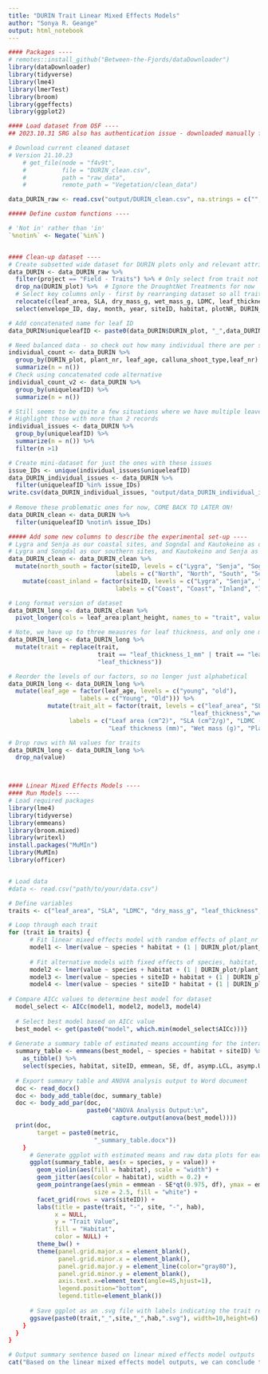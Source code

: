 ```yaml
---
title: "DURIN Trait Linear Mixed Effects Models"
author: "Sonya R. Geange"
output: html_notebook
---
```



```r
#### Packages ----
# remotes::install_github("Between-the-Fjords/dataDownloader")
library(dataDownloader)
library(tidyverse)
library(lme4)
library(lmerTest)
library(broom)
library(ggeffects)
library(ggplot2)

#### Load dataset from OSF ----
## 2023.10.31 SRG also has authentication issue - downloaded manually for now

# Download current cleaned dataset
# Version 21.10.23
    # get_file(node = "f4v9t",
    #          file = "DURIN_clean.csv",
    #          path = "raw_data",
    #          remote_path = "Vegetation/clean_data")

data_DURIN_raw <- read.csv("output/DURIN_clean.csv", na.strings = c("", "NA"))

##### Define custom functions ----

# 'Not in' rather than 'in'
`%notin%` <- Negate(`%in%`)


#### Clean-up dataset ----
# Create subsetted wide dataset for DURIN plots only and relevant attributes
data_DURIN <- data_DURIN_raw %>%
  filter(project == "Field - Traits") %>% # Only select from trait not physiology work
  drop_na(DURIN_plot) %>%  # Ignore the DroughtNet Treatments for now
  # Select key columns only - first by rearranging dataset so all traits together
  relocate(c(leaf_area, SLA, dry_mass_g, wet_mass_g, LDMC, leaf_thickness_1_mm:leaf_thickness_3_mm), .after = leaf_age) %>% 
  select(envelope_ID, day, month, year, siteID, habitat, plotNR, DURIN_plot, species, plant_nr, leaf_nr, calluna_shoot_type, leaf_age:leaf_thickness_3_mm, plant_height)

# Add concatenated name for leaf ID
data_DURIN$uniqueleafID <- paste0(data_DURIN$DURIN_plot, "_",data_DURIN$plant_nr,"_", data_DURIN$leaf_age,"_", data_DURIN$calluna_shoot_type, "_", data_DURIN$leaf_nr)

# Need balanced data - so check out how many individual there are per sites/treatment etc
individual_count <- data_DURIN %>% 
  group_by(DURIN_plot, plant_nr, leaf_age, calluna_shoot_type,leaf_nr) %>% 
  summarize(n = n())
# Check using concatenated code alternative
individual_count_v2 <- data_DURIN %>% 
  group_by(uniqueleafID) %>% 
  summarize(n = n())

# Still seems to be quite a few situations where we have multiple leaves/enevelopes for the same site, habitat, plot, plant, leaf age, shoot type, leaf number.
# Highlight those with more than 2 records
individual_issues <- data_DURIN %>% 
  group_by(uniqueleafID) %>% 
  summarize(n = n()) %>% 
  filter(n >1)

# Create mini-dataset for just the ones with these issues
issue_IDs <- unique(individual_issues$uniqueleafID)
data_DURIN_individual_issues <- data_DURIN %>% 
  filter(uniqueleafID %in% issue_IDs)
write.csv(data_DURIN_individual_issues, "output/data_DURIN_individual_issues.csv")
  
# Remove these problematic ones for now, COME BACK TO LATER ON!
data_DURIN_clean <- data_DURIN %>% 
  filter(uniqueleafID %notin% issue_IDs)

##### Add some new columns to describe the experimental set-up ----
# Lygra and Senja as our coastal sites, and Sogndal and Kautokeino as our inland sites
# Lygra and Songdal as our southern sites, and Kautokeino and Senja as our northern sites
data_DURIN_clean <- data_DURIN_clean %>% 
  mutate(north_south = factor(siteID, levels = c("Lygra", "Senja", "Sogndal", "Kautokeino"),
                              labels = c("North", "North", "South", "South"))) %>% 
    mutate(coast_inland = factor(siteID, levels = c("Lygra", "Senja", "Sogndal", "Kautokeino"),
                              labels = c("Coast", "Coast", "Inland", "Inland")))

# Long format version of dataset
data_DURIN_long <- data_DURIN_clean %>% 
  pivot_longer(cols = leaf_area:plant_height, names_to = "trait", values_to = "value")

# Note, we have up to three meausres for leaf thickness, and only one measure of each other trait
data_DURIN_long <- data_DURIN_long %>% 
  mutate(trait = replace(trait,
                         trait == "leaf_thickness_1_mm" | trait == "leaf_thickness_2_mm" | trait == "leaf_thickness_3_mm",
                         "leaf_thickness"))

# Reorder the levels of our factors, so no longer just alphabetical
data_DURIN_long <- data_DURIN_long %>% 
  mutate(leaf_age = factor(leaf_age, levels = c("young", "old"),
                    labels = c("Young", "Old"))) %>% 
           mutate(trait_alt = factor(trait, levels = c("leaf_area", "SLA", "LDMC", "dry_mass_g",
                                                   "leaf_thickness","wet_mass_g", "plant_height"),
                 labels = c("Leaf area (cm^2)", "SLA (cm^2/g)", "LDMC (mg/g)", "Dry mass (g)",
                            "Leaf thickness (mm)", "Wet mass (g)", "Plant Height (cm)")))

# Drop rows with NA values for traits
data_DURIN_long <- data_DURIN_long %>% 
  drop_na(value)




```

```r
#### Linear Mixed Effects Models ----
#### Run Models ----
# Load required packages
library(lme4)
library(tidyverse)
library(emmeans)
library(broom.mixed)
library(writexl)
install.packages("MuMIn")
library(MuMIn)
library(officer)


# Load data
#data <- read.csv("path/to/your/data.csv")

# Define variables
traits <- c("leaf_area", "SLA", "LDMC", "dry_mass_g", "leaf_thickness", "wet_mass_g", "plant_height")

# Loop through each trait
for (trait in traits) {
      # Fit linear mixed effects model with random effects of plant_nr and leaf_nr nested within plant_nr
      model1 <- lmer(value ~ species * habitat + (1 | DURIN_plot/plant_nr), data = data_DURIN_long)
      
      # Fit alternative models with fixed effects of species, habitat, and siteID, along with interactions
      model2 <- lmer(value ~ species + habitat + (1 | DURIN_plot/plant_nr), data = data_DURIN_long)
      model3 <- lmer(value ~ species + siteID + habitat + (1 | DURIN_plot/plant_nr), data = data_DURIN_long)
      model4 <- lmer(value ~ species * siteID * habitat + (1 | DURIN_plot/plant_nr), data = data_DURIN_long)
      
# Compare AICc values to determine best model for dataset
  model_select <- AICc(model1, model2, model3, model4)
  
  # Select best model based on AICc value
  best_model <- get(paste0("model", which.min(model_select$AICc)))}
      
# Generate a summary table of estimated means accounting for the interaction term of site and land type
  summary_table <- emmeans(best_model, ~ species + habitat + siteID) %>%
    as_tibble() %>%
    select(species, habitat, siteID, emmean, SE, df, asymp.LCL, asymp.UCL)
  
  # Export summary table and ANOVA analysis output to Word document
  doc <- read_docx()
  doc <- body_add_table(doc, summary_table)
  doc <- body_add_par(doc,
                      paste0("ANOVA Analysis Output:\n",
                             capture.output(anova(best_model))))
  print(doc,
        target = paste0(metric,
                        "_summary_table.docx"))
    }
      # Generate ggplot with estimated means and raw data plots for each combination of species and habitat within siteID
      ggplot(summary_table, aes(x = species, y = value)) +
        geom_violin(aes(fill = habitat), scale = "width") +
        geom_jitter(aes(color = habitat), width = 0.2) +
        geom_pointrange(aes(ymin = emmean - SE*qt(0.975, df), ymax = emmean + SE*qt(0.975, df)), shape = 21,
                        size = 2.5, fill = "white") +
        facet_grid(rows = vars(siteID)) +
        labs(title = paste(trait, "-", site, "-", hab),
             x = NULL,
             y = "Trait Value",
             fill = "Habitat",
             color = NULL) +
        theme_bw() +
        theme(panel.grid.major.x = element_blank(),
              panel.grid.minor.x = element_blank(),
              panel.grid.major.y = element_line(color="gray80"),
              panel.grid.minor.y = element_blank(),
              axis.text.x=element_text(angle=45,hjust=1),
              legend.position="bottom",
              legend.title=element_blank())
      
      # Save ggplot as an .svg file with labels indicating the trait represented
      ggsave(paste0(trait,"_",site,"_",hab,".svg"), width=10,height=6)
    }
  }
}

# Output summary sentence based on linear mixed effects model outputs
cat("Based on the linear mixed effects model outputs, we can conclude that either species or habitat has a significant influence on at least one of the plant traits.\n")

```



